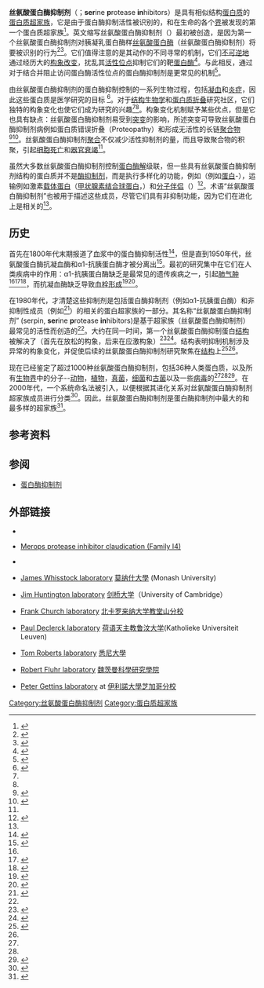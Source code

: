 {{Pfam_box
| Symbol = Serpin / SERPIN
| Name = 丝氨酸蛋白酶抑制剂<br />Serpin (serine protease inhibitor)
| image = serpin_(stressed).png
| width = 
| caption = 一个丝氨酸蛋白酶抑制剂（白色）与它的“反应中心环”（蓝色）结合到[[蛋白酶|蛋白酶]]（灰色）。一旦[[蛋白酶|蛋白酶]]企图[[酶催化|催化]]就将被[[酶抑制剂#不可逆性抑制|不可逆地抑制]]。({{PDB|1K9O}})
| Pfam= PF00079
| InterPro= IPR000215
| SMART= 
| Prosite = PDOC00256
| SCOP = 1hle
| TCDB = 
| OPM family= 
| OPM protein= 
| CDD = cd00172
| PDB= 
{{PDB3|1m37}}A:1-378     {{PDB3|1hle}}B:349-379   {{PDB3|1jrr}}A:1-415
{{PDB3|1by7}}A:1-415     {{PDB3|1ova}}A:1-385     {{PDB3|1uhg}}A:1-385
{{PDB3|1jti}}B:1-385     {{PDB3|1att}}B:77-433    {{PDB3|1nq9}}L:76-461
{{PDB3|1oyh}}I:76-461    {{PDB3|1e03}}L:76-461    {{PDB3|1e05}}I:76-461
{{PDB3|1br8}}L:76-461    {{PDB3|1r1l}}L:76-461    {{PDB3|1lk6}}L:76-461
{{PDB3|1ant}}L:76-461    {{PDB3|2beh}}L:76-461    {{PDB3|1dzh}}L:76-461
{{PDB3|1ath}}A:78-461    {{PDB3|1tb6}}I:76-461    {{PDB3|2ant}}I:76-461p
{{PDB3|1dzg}}I:76-461    {{PDB3|1azx}}L:76-461    {{PDB3|1jvq}}I:76-461
{{PDB3|1sr5}}A:76-461    {{PDB3|1e04}}I:76-461    {{PDB3|1xqg}}A:1-375
{{PDB3|1xu8}}B:1-375     {{PDB3|1wz9}}B:1-375     {{PDB3|1xqj}}A:1-375
{{PDB3|1c8o}}A:1-300     {{PDB3|1m93}}A:1-55      {{PDB3|1f0c}}A:1-305
{{PDB3|1k9o}}I:18-392    {{PDB3|1sek}} :18-369    {{PDB3|1atu}} :45-415
{{PDB3|1ezx}}B:383-415   {{PDB3|8api}}A:43-382    {{PDB3|1qmb}}A:49-376
{{PDB3|1iz2}}A:43-415    {{PDB3|1oo8}}A:43-415    {{PDB3|1d5s}}B:378-415
{{PDB3|7api}}A:44-382    {{PDB3|1qlp}}A:43-415    {{PDB3|1oph}}A:43-415
{{PDB3|1kct}} :44-415    {{PDB3|2d26}}A:43-382    {{PDB3|9api}}B:383-415
{{PDB3|1psi}} :47-415    {{PDB3|1hp7}}A:43-415    {{PDB3|3caa}}A:50-383
{{PDB3|1qmn}}A:43-420    {{PDB3|4caa}}B:390-420   {{PDB3|2ach}}A:47-383
{{PDB3|1as4}}A:48-383    {{PDB3|1yxa}}B:42-417    {{PDB3|1lq8}}F:376-406
{{PDB3|2pai}}B:374-406   {{PDB3|1pai}}B:374-406   {{PDB3|1jmo}}A:119-496
{{PDB3|1jmj}}A:119-496   {{PDB3|1oc0}}A:25-402    {{PDB3|1dvn}}A:25-402
{{PDB3|1b3k}}D:25-402    {{PDB3|1dvm}}D:25-402    {{PDB3|1a7c}}A:25-402
{{PDB3|1c5g}}A:25-402    {{PDB3|1db2}}B:26-402    {{PDB3|9pai}}A:25-402
{{PDB3|1lj5}}A:25-402    {{PDB3|1m6q}}A:138-498   {{PDB3|1jjo}}D:101-361
{{PDB3|1imv}}A:49-415
}}

'''丝氨酸蛋白酶抑制剂'''（{{lang-en|serpin}}；'''ser'''ine '''p'''rotease '''in'''hibitors）是具有相似结构[[蛋白质|蛋白质]]的[[蛋白质超家族|蛋白质超家族]]，它是由于蛋白酶抑制活性被识别的，和在生命的各个[[界_(生物)|界]]被发现的第一个蛋白质超家族<ref name="Silverman_2001">{{cite journal | vauthors = Silverman GA, Bird PI, Carrell RW, Church FC, Coughlin PB, Gettins PG, Irving JA, Lomas DA, Luke CJ, Moyer RW, Pemberton PA, Remold-O'Donnell E, Salvesen GS, Travis J, Whisstock JC | title = The serpins are an expanding superfamily of structurally similar but functionally diverse proteins. Evolution, mechanism of inhibition, novel functions, and a revised nomenclature | journal = The Journal of Biological Chemistry | volume = 276 | issue = 36 | pages = 33293–6 | date = September 2001 | pmid = 11435447 | doi = 10.1074/jbc.R100016200 }}</ref>。英文缩写丝氨酸蛋白酶抑制剂（{{lang-en|serpin}}）最初被创造，是因为第一个丝氨酸蛋白酶抑制剂对胰凝乳蛋白酶样[[丝氨酸蛋白酶|丝氨酸蛋白酶]]（丝氨酸蛋白酶抑制剂）将要被识别的行为<ref name="Silverman_2010">{{cite journal | vauthors = Silverman GA, Whisstock JC, Bottomley SP, Huntington JA, Kaiserman D, Luke CJ, Pak SC, Reichhart JM, Bird PI | title = Serpins flex their muscle: I. Putting the clamps on proteolysis in diverse biological systems | journal = The Journal of Biological Chemistry | volume = 285 | issue = 32 | pages = 24299–305 | date = August 2010 | pmid = 20498369 | pmc = 2915665 | doi = 10.1074/jbc.R110.112771 }}</ref><ref name="Whisstock_2010">{{cite journal | vauthors = Whisstock JC, Silverman GA, Bird PI, Bottomley SP, Kaiserman D, Luke CJ, Pak SC, Reichhart JM, Huntington JA | title = Serpins flex their muscle: II. Structural insights into target peptidase recognition, polymerization, and transport functions | journal = The Journal of Biological Chemistry | volume = 285 | issue = 32 | pages = 24307–12 | date = August 2010 | pmid = 20498368 | pmc = 2915666 | doi = 10.1074/jbc.R110.141408 }}</ref>。它们值得注意的是其动作的不同寻常的机制，它们[[酶抑制剂#不可逆抑制剂|不可逆地]]通过经历大的[[构象改变|构象改变]]，扰乱其[[活性位点|活性位点]]抑制它们的靶[[蛋白酶|蛋白酶]]<ref name="Gettins_2002">{{cite journal | vauthors = Gettins PG | title = Serpin structure, mechanism, and function | journal = Chemical Reviews | volume = 102 | issue = 12 | pages = 4751–804 | date = December 2002 | pmid = 12475206 | doi = 10.1021/cr010170 }}</ref>。与此相反，通过对于结合并阻止访问蛋白酶活性位点的蛋白酶抑制剂是更常见的{{le|竞争抑制剂|Competitive inhibition}}机制<ref name="Whisstock_2006">{{cite journal | vauthors = Whisstock JC, Bottomley SP | title = Molecular gymnastics: serpin structure, folding and misfolding | journal = Current Opinion in Structural Biology | volume = 16 | issue = 6 | pages = 761–8 | date = December 2006 | pmid = 17079131 | doi = 10.1016/j.sbi.2006.10.005 }}</ref>。

由丝氨酸蛋白酶抑制剂的蛋白酶抑制控制的一系列生物过程，包括[[凝血因子|凝血]]和[[炎症|炎症]]，因此这些蛋白质是医学研究的目标
<ref name="Stein_1995">{{cite journal | vauthors = Stein PE, Carrell RW | title = What do dysfunctional serpins tell us about molecular mobility and disease? | journal = Nature Structural Biology | volume = 2 | issue = 2 | pages = 96–113 | date = February 1995 | pmid = 7749926 | doi = 10.1038/nsb0295-96 }}</ref>。对于[[结构生物学|结构生物学]]和[[蛋白质折叠|蛋白质折叠]]研究社区，它们独特的构象变化也使它们成为研究的兴趣<ref name="Gettins_2002"/><ref name="Whisstock_2006" />。构象变化机制赋予某些优点，但是它也具有缺点：丝氨酸蛋白酶抑制剂易受到[[突变|突变]]的影响，所述突变可导致丝氨酸蛋白酶抑制剂病例如蛋白质错误折叠（Proteopathy）和形成无活性的长链[[聚合物|聚合物]]<ref name="Janciauskiene_2011">{{cite journal | vauthors = Janciauskiene SM, Bals R, Koczulla R, Vogelmeier C, Köhnlein T, Welte T | title = The discovery of α1-antitrypsin and its role in health and disease | journal = Respiratory Medicine | volume = 105 | issue = 8 | pages = 1129–39 | date = August 2011 | pmid = 21367592 | doi = 10.1016/j.rmed.2011.02.002 }}</ref><ref name="Carrell_1997">{{cite journal | vauthors = Carrell RW, Lomas DA | title = Conformational disease | journal = Lancet | volume = 350 | issue = 9071 | pages = 134–8 | date = July 1997 | pmid = 9228977 | doi = 10.1016/S0140-6736(97)02073-4 }}</ref>。丝氨酸蛋白酶抑制剂[[聚合|聚合]]不仅减少活性抑制剂的量，而且导致聚合物的积聚，引起[[细胞死亡|细胞死亡]]和[[器官衰竭|器官衰竭]]<ref name="Stein_1995"/>。

虽然大多数丝氨酸蛋白酶抑制剂控制[[蛋白酶解|蛋白酶解]]级联，但一些具有丝氨酸蛋白酶抑制剂结构的蛋白质并不是[[酶抑制剂|酶抑制剂]]，而是执行多样化的功能，例如{{le|储藏蛋白|Storage protein|储藏}}（例如[[蛋白|蛋白]]-{{le|卵清蛋白|Ovalbumin}}），运输例如激素[[载体蛋白|载体蛋白]]（[[甲状腺素结合球蛋白|甲状腺素结合球蛋白]]，{{le|皮质激素传递球蛋白|Transcortin}}）和[[分子伴侣|分子伴侣]]（{{le|热休克蛋白47|Heat shock protein 47|HSP47}}）<ref name="Law_2006">{{cite journal | vauthors = Law RH, Zhang Q, McGowan S, Buckle AM, Silverman GA, Wong W, Rosado CJ, Langendorf CG, Pike RN, Bird PI, Whisstock JC | title = An overview of the serpin superfamily | journal = Genome Biology | volume = 7 | issue = 5 | pages = 216 | year = 2006 | pmid = 16737556 | pmc = 1779521 | doi = 10.1186/gb-2006-7-5-216 }}</ref>。术语“丝氨酸蛋白酶抑制剂”也被用于描述这些成员，尽管它们具有非抑制功能，因为它们在进化上是相关的<ref name="Silverman_2001" />。

== 历史 ==
首先在1800年代末期报道了血浆中的蛋白酶抑制活性<ref>{{cite journal | last1 = Fermi | first1 = C | last2 = Personsi | first2 = L | name-list-format = vanc | title = Untersuchungen uber die enzyme, Vergleichende Studie | trans-title = Studies on the enzyme, Comparative study | language = de | journal = Z Hyg Infektionskr | date = 1984 | issue = 18 | pages = 83–89 }}</ref>，但是直到1950年代，丝氨酸蛋白酶抗凝血酶和α1-抗胰蛋白酶才被分离出<ref>{{cite journal | last1 = Schultz | first1 = H | last2 = Guilder | first2 = I | last3 = Heide | first3 =K | last4 = Schoenenberger | first4 = M | last5 = Schwick | first5 = G | name-list-format = vanc | title = Zur Kenntnis der alpha-globulin des menschlichen normal serums | trans-title = For knowledge of the alpha - globulin of human normal serums | language = de | journal = Naturforsch | date = 1955 | issue = 10 | page = 463 }}</ref>。最初的研究集中在它们在人类疾病中的作用：α1-抗胰蛋白酶缺乏是最常见的遗传疾病之一，引起[[慢性阻塞性肺病|肺气肿]]<ref name="Janciauskiene_2011"/><ref name="Laurell_2013">{{cite journal | vauthors = Laurell CB, Eriksson S | title = The electrophoretic α1-globulin pattern of serum in α1-antitrypsin deficiency. 1963 | journal = Copd | volume = 10 Suppl 1 | issue = | pages = 3–8 | year = 2013 | pmid = 23527532 | doi = 10.3109/15412555.2013.771956 }}</ref><ref name="de_Serres_2002">{{cite journal | last1 = de Serres | first1 = Frederick J. | name-list-format = vanc | title = Worldwide Racial and Ethnic Distribution of α-Antitrypsin Deficiency | journal = CHEST Journal | date = 1 November 2002 | volume = 122 | issue = 5 | pages = 1818–1829 | doi = 10.1378/chest.122.5.1818 }}</ref>，而抗凝血酶缺乏导致[[血栓形成|血栓形成]]<ref>{{cite journal | vauthors = Egeberg O | title = Inherited antithrombin deficiency causing thrombophilia | journal = Thrombosis Et Diathesis Haemorrhagica | volume = 13 | pages = 516–30 | date = June 1965 | pmid = 14347873 }}</ref><ref name="Patnaik MM 2516">{{cite journal | vauthors = Patnaik MM, Moll S | title = Inherited antithrombin deficiency: a review | journal = Haemophilia | volume = 14 | issue = 6 | pages = 1229–39 | date = November 2008 | pmid = 19141163 | doi = 10.1111/j.1365-2516.2008.01830.x }}</ref>。

在1980年代，才清楚这些抑制剂是包括蛋白酶抑制剂（例如α1-抗胰蛋白酶）和非抑制性成员（例如{{le|卵白蛋白|Ovalbumin}}<ref name="Hunt_1980">{{cite journal | vauthors = Hunt LT, Dayhoff MO | title = A surprising new protein superfamily containing ovalbumin, antithrombin-III, and alpha 1-proteinase inhibitor | journal = Biochemical and Biophysical Research Communications | volume = 95 | issue = 2 | pages = 864–71 | date = July 1980 | pmid = 6968211 | doi = 10.1016/0006-291X(80)90867-0 }}</ref>）的相关的蛋白超家族的一部分。其名称“丝氨酸蛋白酶抑制剂” (serpin, '''ser'''ine '''p'''rotease '''in'''hibitors)是基于超家族（丝氨酸蛋白酶抑制剂）最常见的活性而创造的<ref name="Hunt_1980"/>。大约在同一时间，第一个丝氨酸蛋白酶抑制蛋白[[蛋白質三級結構|结构]]被解决了（首先在放松的构象，后来在应激构象）<ref name="Huber_1984">{{cite journal | vauthors = Loebermann H, Tokuoka R, Deisenhofer J, Huber R | title = Human alpha 1-proteinase inhibitor. Crystal structure analysis of two crystal modifications, molecular model and preliminary analysis of the implications for function | journal = Journal of Molecular Biology | volume = 177 | issue = 3 | pages = 531–57 | date = August 1984 | pmid = 6332197 | doi = 10.1016/0022-2836(84)90298-5 }}</ref><ref name="Stein_1990">{{cite journal | vauthors = Stein PE, Leslie AG, Finch JT, Turnell WG, McLaughlin PJ, Carrell RW | title = Crystal structure of ovalbumin as a model for the reactive centre of serpins | journal = Nature | volume = 347 | issue = 6288 | pages = 99–102 | date = September 1990 | pmid = 2395463 | doi = 10.1038/347099a0 }}</ref>。结构表明抑制机制涉及异常的构象变化，并促使后续的丝氨酸蛋白酶抑制剂研究聚焦在[[结构生物学|结构]]上<ref name="Whisstock_2006">{{cite journal | vauthors = Whisstock JC, Bottomley SP | title = Molecular gymnastics: serpin structure, folding and misfolding | journal = Current Opinion in Structural Biology | volume = 16 | issue = 6 | pages = 761–8 | date = December 2006 | pmid = 17079131 | doi = 10.1016/j.sbi.2006.10.005 }}</ref><ref name="Stein_1990"/>。

现在已经鉴定了超过1000种丝氨酸蛋白酶抑制剂，包括36种人类蛋白质，以及所有[[界_(生物)|生物界]]中的分子--[[动物|动物]]，[[植物|植物]]，[[真菌|真菌]]，[[细菌|细菌]]和[[古菌|古菌]]以及一些[[痘病毒科|病毒]]的<ref name="Irving_2000"/><ref name="Irving_2002"/><ref name="Steenbakkers_2008">{{cite journal | vauthors = Steenbakkers PJ, Irving JA, Harhangi HR, Swinkels WJ, Akhmanova A, Dijkerman R, Jetten MS, van der Drift C, Whisstock JC, Op den Camp HJ | title = A serpin in the cellulosome of the anaerobic fungus Piromyces sp. strain E2 | journal = Mycological Research | volume = 112 | issue = Pt 8 | pages = 999–1006 | date = August 2008 | pmid = 18539447 | doi = 10.1016/j.mycres.2008.01.021 }}</ref>。在2000年代，一个系统命名法被引入，以便根据其进化关系对丝氨酸蛋白酶抑制剂超家族成员进行分类<ref name="Silverman_2001">{{cite journal | vauthors = Silverman GA, Bird PI, Carrell RW, Church FC, Coughlin PB, Gettins PG, Irving JA, Lomas DA, Luke CJ, Moyer RW, Pemberton PA, Remold-O'Donnell E, Salvesen GS, Travis J, Whisstock JC | title = The serpins are an expanding superfamily of structurally similar but functionally diverse proteins. Evolution, mechanism of inhibition, novel functions, and a revised nomenclature | journal = The Journal of Biological Chemistry | volume = 276 | issue = 36 | pages = 33293–6 | date = September 2001 | pmid = 11435447 | doi = 10.1074/jbc.R100016200 }}</ref>。因此，丝氨酸蛋白酶抑制剂是蛋白酶抑制剂中最大的和最多样的超家族<ref name="Rawlings_2004">{{cite journal | vauthors = Rawlings ND, Tolle DP, Barrett AJ | title = Evolutionary families of peptidase inhibitors | journal = The Biochemical Journal | volume = 378 | issue = Pt 3 | pages = 705–16 | date = March 2004 | pmid = 14705960 | pmc = 1224039 | doi = 10.1042/BJ20031825 }}</ref>。

== 参考资料 ==
{{reflist|2}}

== 参阅 ==
{{portal box|药理学|分子与细胞生物学}}
* [[蛋白酶抑制剂|蛋白酶抑制剂]]

== 外部链接 ==
{{div col|2}}
* {{PDB Molecule of the Month|53|Serpin}}
* {{En}}[http://merops.sanger.ac.uk/cgi-bin/famsum?family=I4 Merops protease inhibitor claudication (Family I4)]{{Wayback|url=http://merops.sanger.ac.uk/cgi-bin/famsum?family=I4 |date=20161208210702 }}
* {{En}}{{MeshName|Serpins}}
* {{En}}[https://whisstock-lab.med.monash.edu.au/ James Whisstock laboratory]{{Wayback|url=https://whisstock-lab.med.monash.edu.au/ |date=20200308001548 }} [[莫纳什大學|莫纳什大學]] (Monash University)
* {{En}}[https://web.archive.org/web/20161030180728/http://huntingtonlab.cimr.cam.ac.uk/ Jim Huntington laboratory] [[剑桥大学|剑桥大学]]（University of Cambridge）
* {{En}}[https://web.archive.org/web/20161121042631/https://www.med.unc.edu/pharm/people/joint-faculty/frank-church-1 Frank Church laboratory] [[北卡罗来纳大学教堂山分校|北卡罗来纳大学教堂山分校]]
* {{En}}[https://web.archive.org/web/20060504050207/http://pharm.kuleuven.be/biotech/index.htm Paul Declerck laboratory] [[荷语天主教鲁汶大学|荷语天主教鲁汶大学]](Katholieke Universiteit Leuven)
* {{En}}[http://sydney.edu.au/agriculture/academic_staff/tom.roberts.php Tom Roberts laboratory]{{Wayback|url=http://sydney.edu.au/agriculture/academic_staff/tom.roberts.php |date=20170110092751 }} [[悉尼大學|悉尼大學]]
* {{En}}[http://www.weizmann.ac.il/plants/fluhr/ Robert Fluhr laboratory]{{Wayback|url=http://www.weizmann.ac.il/plants/fluhr/ |date=20141019074048 }} [[魏茨曼科學研究學院|魏茨曼科學研究學院]]
* {{En}}[http://bcmg.com.uic.edu/faculty/gettins_peter.html Peter Gettins laboratory]{{Wayback|url=http://bcmg.com.uic.edu/faculty/gettins_peter.html |date=20151009191334 }} at [[伊利諾大學芝加哥分校|伊利諾大學芝加哥分校]]
{{div col end}}

[[Category:丝氨酸蛋白酶抑制剂|Category:丝氨酸蛋白酶抑制剂]]
[[Category:蛋白质超家族|Category:蛋白质超家族]]